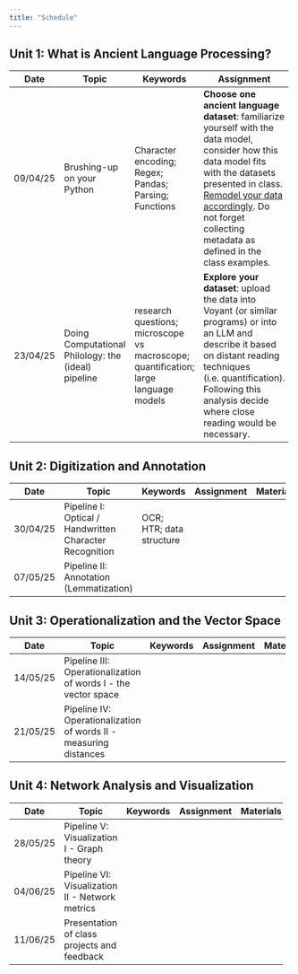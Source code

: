 ```yaml
---
title: "Schedule"
---
```


## Unit 1: What is Ancient Language Processing?

+----------+-----------------------------------------------------+-------------------------------------------------------------------------------------+-----------------------------------------------------------------------------------------------------------------------------------------------------------------------------------------------------------------------------------------------------------------------------+----------------------------------------------------------------+
| Date     | **Topic**                                           | **Keywords**                                                                        | **Assignment**                                                                                                                                                                                                                                                              | **Materials**                                                  |
+==========+=====================================================+=====================================================================================+=============================================================================================================================================================================================================================================================================+================================================================+
| 09/04/25 | Brushing-up on your Python                          | Character encoding; Regex; Pandas; Parsing; Functions                               | **Choose one ancient language dataset**: familiarize yourself with the data model, consider how this data model fits with the datasets presented in class. [Remodel your data accordingly]{.underline}. Do not forget collecting metadata as defined in the class examples. | -   Reading:                                                   |
|          |                                                     |                                                                                     |                                                                                                                                                                                                                                                                             |                                                                |
|          |                                                     |                                                                                     |                                                                                                                                                                                                                                                                             | \*\*\*                                                         |
|          |                                                     |                                                                                     |                                                                                                                                                                                                                                                                             |                                                                |
|          |                                                     |                                                                                     |                                                                                                                                                                                                                                                                             | -   Notebooks:                                                 |
|          |                                                     |                                                                                     |                                                                                                                                                                                                                                                                             |                                                                |
|          |                                                     |                                                                                     |                                                                                                                                                                                                                                                                             |     1.  [Colab intro](/notebooks/01_colab_intro.ipynb)         |
|          |                                                     |                                                                                     |                                                                                                                                                                                                                                                                             |     2.  [Python brush-up](/notebooks/02_Python_Brush_up.ipynb) |
+----------+-----------------------------------------------------+-------------------------------------------------------------------------------------+-----------------------------------------------------------------------------------------------------------------------------------------------------------------------------------------------------------------------------------------------------------------------------+----------------------------------------------------------------+
| 23/04/25 | Doing Computational Philology: the (ideal) pipeline | research questions; microscope vs macroscope; quantification; large language models | **Explore your dataset**: upload the data into Voyant (or similar programs) or into an LLM and describe it based on distant reading techniques (i.e. quantification). Following this analysis decide where close reading would be necessary.                                | -   Reading:                                                   |
|          |                                                     |                                                                                     |                                                                                                                                                                                                                                                                             |                                                                |
|          |                                                     |                                                                                     |                                                                                                                                                                                                                                                                             | \*\*\*                                                         |
|          |                                                     |                                                                                     |                                                                                                                                                                                                                                                                             |                                                                |
|          |                                                     |                                                                                     |                                                                                                                                                                                                                                                                             | -   Tools:                                                     |
|          |                                                     |                                                                                     |                                                                                                                                                                                                                                                                             |                                                                |
|          |                                                     |                                                                                     |                                                                                                                                                                                                                                                                             |     1.  Voyant                                                 |
|          |                                                     |                                                                                     |                                                                                                                                                                                                                                                                             |     2.  AntConc                                                |
|          |                                                     |                                                                                     |                                                                                                                                                                                                                                                                             |     3.  LLM (ChatGPT, Claude, Olmoe etc.)                      |
+----------+-----------------------------------------------------+-------------------------------------------------------------------------------------+-----------------------------------------------------------------------------------------------------------------------------------------------------------------------------------------------------------------------------------------------------------------------------+----------------------------------------------------------------+

## Unit 2: Digitization and Annotation

+----------+---------------------------------------------------------+--------------------------+----------------+---------------+
| Date     | **Topic**                                               | **Keywords**             | **Assignment** | **Materials** |
+==========+=========================================================+==========================+================+===============+
| 30/04/25 | Pipeline I: Optical / Handwritten Character Recognition | OCR; HTR; data structure |                |               |
+----------+---------------------------------------------------------+--------------------------+----------------+---------------+
| 07/05/25 | Pipeline II: Annotation (Lemmatization)                 |                          |                |               |
+----------+---------------------------------------------------------+--------------------------+----------------+---------------+

## Unit 3: Operationalization and the Vector Space

+----------+-------------------------------------------------------------------+--------------+----------------+---------------+
| Date     | **Topic**                                                         | **Keywords** | **Assignment** | **Materials** |
+==========+===================================================================+==============+================+===============+
| 14/05/25 | Pipeline III: Operationalization of words I - the vector space    |              |                |               |
+----------+-------------------------------------------------------------------+--------------+----------------+---------------+
| 21/05/25 | Pipeline IV: Operationalization of words II - measuring distances |              |                |               |
+----------+-------------------------------------------------------------------+--------------+----------------+---------------+

## Unit 4: Network Analysis and Visualization

+----------+-------------------------------------------------+--------------+----------------+---------------+
| Date     | **Topic**                                       | **Keywords** | **Assignment** | **Materials** |
+==========+=================================================+==============+================+===============+
| 28/05/25 | Pipeline V: Visualization I - Graph theory      |              |                |               |
+----------+-------------------------------------------------+--------------+----------------+---------------+
| 04/06/25 | Pipeline VI: Visualization II - Network metrics |              |                |               |
+----------+-------------------------------------------------+--------------+----------------+---------------+
| 11/06/25 | Presentation of class projects and feedback     |              |                |               |
+----------+-------------------------------------------------+--------------+----------------+---------------+
